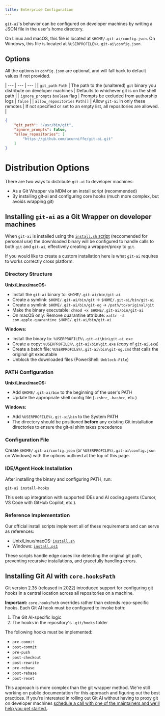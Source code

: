 ```yaml
---
title: Enterprise Configuration
---
```


`git-ai`'s behavior can be configured on developer machines by writing a JSON file in the user's home directory. 

On Linux and macOS, this file is located at `$HOME/.git-ai/config.json`.
On Windows, this file is located at `%USERPROFILE%\.git-ai\config.json`.

## Options 

All the options in `config.json` are optional, and will fall back to default values if not provided. 

| --- | --- | --- |
| `git_path` `Path` | The path to the (unaltered) `git` binary you distribute on developer machines | Defaults to whichever git is on the shell path |
| `ignore_prompts` `boolean` flag | Prompts be excluded from authorship logs | `false` |
| `allow_repositories` `Path[]` | Allow `git-ai` in only these remotes | If not specified or set to an empty list, all repositories are allowed.  |

```json
{
    "git_path": "/usr/bin/git",
    "ignore_prompts": false,
    "allow_repositories": [
        "https://github.com/acunniffe/git-ai.git"
    ]
}
```

# Distribution Options

There are two ways to distribute `git-ai` to developer machines: 

- As a Git Wrapper via MDM or an install script (recommended)
- By installing git-ai and configuring core hooks (much more complex, but avoids wrapping git)

## Installing `git-ai` as a Git Wrapper on developer machines

When `git-ai` is installed using the [`install.sh` script](https://github.com/acunniffe/git-ai?tab=readme-ov-file#install) (reccomended for personal use) the downloaded binary will be configured to handle calls to both `git` and `git-ai`, effectively creating a wrapper/proxy to `git`. 

If you would like to create a custom installation here is what `git-ai` requires to works correctly cross platform: 

### Directory Structure

**Unix/Linux/macOS:**
- Install the `git-ai` binary to: `$HOME/.git-ai/bin/git-ai`
- Create a symlink: `$HOME/.git-ai/bin/git` → `$HOME/.git-ai/bin/git-ai`
- Create a symlink: `$HOME/.git-ai/bin/git-og` → `/path/to/original/git`
- Make the binary executable: `chmod +x $HOME/.git-ai/bin/git-ai`
- On macOS only: Remove quarantine attribute: `xattr -d com.apple.quarantine $HOME/.git-ai/bin/git-ai`

**Windows:**
- Install the binary to: `%USERPROFILE%\.git-ai\bin\git-ai.exe`
- Create a copy: `%USERPROFILE%\.git-ai\bin\git.exe` (copy of `git-ai.exe`)
- Create a batch file: `%USERPROFILE%\.git-ai\bin\git-og.cmd` that calls the original git executable
- Unblock the downloaded files (PowerShell: `Unblock-File`)

### PATH Configuration

**Unix/Linux/macOS:**
- Add `$HOME/.git-ai/bin` to the beginning of the user's PATH
- Update the appropriate shell config file (`.zshrc`, `.bashrc`, etc.)

**Windows:**
- Add `%USERPROFILE%\.git-ai\bin` to the System PATH
- The directory should be positioned **before** any existing Git installation directories to ensure the git-ai shim takes precedence

### Configuration File

Create `$HOME/.git-ai/config.json` (or `%USERPROFILE%\.git-ai\config.json` on Windows) with the options outlined at the top of this page. 

### IDE/Agent Hook Installation

After installing the binary and configuring PATH, run:

```bash
git-ai install-hooks
```

This sets up integration with supported IDEs and AI coding agents (Cursor, VS Code with GitHub Copilot, etc.).

### Reference Implementation

Our official install scripts implement all of these requirements and can serve as references:
- Unix/Linux/macOS: [`install.sh`](https://github.com/acunniffe/git-ai/blob/main/install.sh)
- Windows: [`install.ps1`](https://github.com/acunniffe/git-ai/blob/main/install.ps1)

These scripts handle edge cases like detecting the original git path, preventing recursive installations, and gracefully handling errors. 

## Installing Git AI with `core.hooksPath`

Git version 2.35 (released in 2022) introduced support for configuring git hooks in a central location across all repositories on a machine. 

**Important:** `core.hooksPath` overrides rather than extends repo-specific hooks. Each Git AI hook must be configured to invoke both:
1. The Git AI-specific logic
2. The hooks in the repository's `.git/hooks` folder

The following hooks must be implemented:
- `pre-commit`
- `post-commit`
- `pre-push`
- `post-checkout`
- `post-rewrite`
- `pre-rebase`
- `post-rebase`
- `post-reset`

This approach is more complex than the git wrapper method. We're still working on public documentation for this approach and figuring out the best practices. If you're interested in rolling out Git AI without having to proxy git on developer machines [schedule a call with one of the maintainers and we'll help you get started.](https://calendly.com/acunniffe/meeting-with-git-ai-authors).
